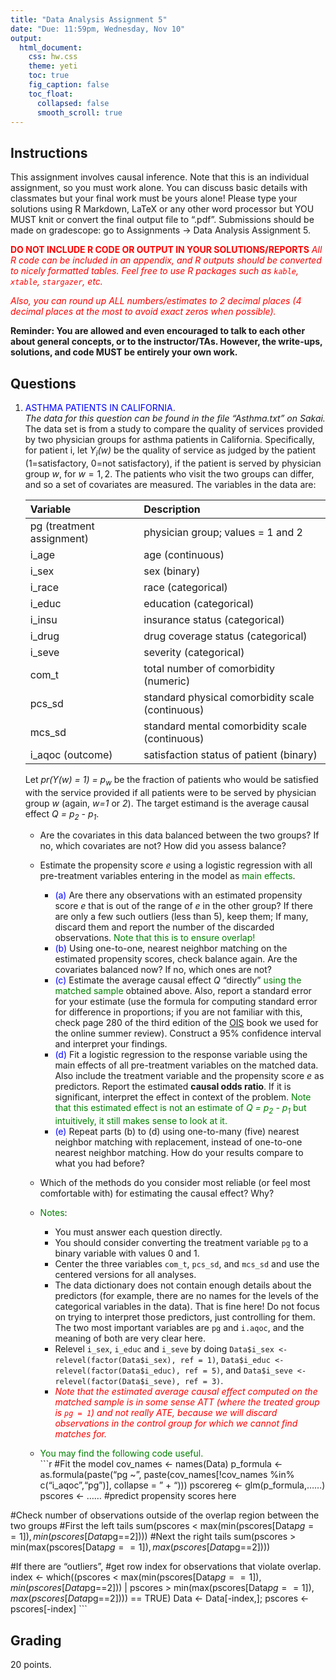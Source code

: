 ```yaml
---
title: "Data Analysis Assignment 5"
date: "Due: 11:59pm, Wednesday, Nov 10"
output: 
  html_document: 
    css: hw.css
    theme: yeti
    toc: true
    fig_caption: false
    toc_float:
      collapsed: false
      smooth_scroll: true
---
```


## Instructions

This assignment involves causal inference. Note that this is an individual assignment, so you must work alone. You can discuss basic details with classmates but your final work must be yours alone!
<!-- The datasets (for question 2) can be found on Sakai: go to Resources $\rightarrow$ Datasets $\rightarrow$ Homework Datasets $\rightarrow$ Methods and Data Analysis 2.  -->
Please type your solutions using R Markdown, LaTeX or any other word processor but YOU MUST knit or convert the final output file to ".pdf". Submissions should be made on gradescope: go to Assignments $\rightarrow$ Data Analysis Assignment 5.

<font color="red">**DO NOT INCLUDE R CODE OR OUTPUT IN YOUR SOLUTIONS/REPORTS** *All R code can be included in an appendix, and R outputs should be converted to nicely formatted tables. Feel free to use R packages such as `kable`, `xtable`, `stargazer`, etc.*</font>

<font color="red">*Also, you can round up ALL numbers/estimates to 2 decimal places (4 decimal places at the most to avoid exact zeros when possible).*</font>

**Reminder: You are allowed and even encouraged to talk to each other about general concepts, or to the instructor/TAs. However, the write-ups, solutions, and code MUST be entirely your own work.**

## Questions

1. <font color="blue">ASTHMA PATIENTS IN CALIFORNIA</font>.  
    *The data for this question can be found in the file "Asthma.txt" on Sakai.*  
The data set is from a study to compare the quality of services provided by two physician groups for asthma patients in California. Specifically, for patient i, let *Y<sub>i</sub>(w)* be the quality of service as judged by the patient (1=satisfactory, 0=not satisfactory), if the patient is served by physician group $w$, for $w = 1,2$. The patients who visit the two groups can differ, and so a set of covariates are measured. The variables in the data are:

    Variable       |        Description
    :------------- | :-------------------
    pg (treatment assignment) | physician group; values = 1 and 2
    i_age | age (continuous)
    i_sex | sex (binary)
    i_race | race (categorical)
    i_educ | education (categorical)
    i_insu | insurance status (categorical)
    i_drug | drug coverage status (categorical)
    i_seve | severity (categorical)
    com_t | total number of comorbidity (numeric)
    pcs_sd | standard physical comorbidity scale (continuous)
    mcs_sd | standard mental comorbidity scale (continuous)
    i_aqoc (outcome) | satisfaction status of patient (binary)

    Let *pr(Y(w) = 1) = p<sub>w</sub>* be the fraction of patients who would be satisfied with the service provided if all patients were to be served by physician group *w* (again, *w=1* or *2*). The target estimand is the average causal effect *Q = p<sub>2</sub> - p<sub>1</sub>*.
    - Are the covariates in this data balanced between the two groups? If no, which covariates are not? How did you assess balance?
    - Estimate the propensity score *e* using a logistic regression with all pre-treatment variables entering in the model as <font color="green">main effects</font>.
      + <font color="blue">(a)</font> Are there any observations with an estimated propensity score *e* that is out of the range of *e* in the other group? If there are only a few such outliers (less than 5), keep them; If many, discard them and report the number of the discarded observations. <font color="green">Note that this is to ensure overlap!</font>
      + <font color="blue">(b)</font> Using one-to-one, nearest neighbor matching on the estimated propensity scores, check balance again. Are the covariates balanced now? If no, which ones are not?
      + <font color="blue">(c)</font> Estimate the average causal effect $Q$ "directly" <font color="green">using the matched sample</font> obtained above. Also, report a standard error for your estimate (use the formula for computing standard error for difference in proportions; if you are not familiar with this, check page 280 of the third edition of the [OIS](https://drive.google.com/file/d/0B-DHaDEbiOGkc1RycUtIcUtIelE/view) book we used for the online summer review). Construct a 95% confidence interval and interpret your findings.
      + <font color="blue">(d)</font> Fit a logistic regression to the response variable using the main effects of all pre-treatment variables on the matched data. Also include the treatment variable and the propensity score *e* as predictors. Report the estimated **causal odds ratio**. If it is significant, interpret the effect in context of the problem. <font color="green">Note that this estimated effect is not an estimate of *Q = p<sub>2</sub> - p<sub>1</sub>* but intuitively, it still makes sense to look at it.</font>
      + <font color="blue">(e)</font> Repeat parts (b) to (d) using one-to-many (five) nearest neighbor matching with replacement, instead of one-to-one nearest neighbor matching. How do your results compare to what you had before?
    - Which of the methods do you consider most reliable (or feel most comfortable with) for estimating the causal effect? Why?
    
    - <font color="green">Notes</font>: 
      + You must answer each question directly.
      + You should consider converting the treatment variable `pg` to a binary variable with values 0 and 1.
      + Center the three variables `com_t`, `pcs_sd`, and `mcs_sd` and use the centered versions for all analyses.
      + The data dictionary does not contain enough details about the predictors (for example, there are no names for the levels of the categorical variables in the data). That is fine here! Do not focus on trying to interpret those predictors, just controlling for them. The two most important variables are `pg` and `i.aqoc`, and the meaning of both are very clear here.
      + Relevel `i_sex`, `i_educ` and `i_seve` by doing  `Data$i_sex <- relevel(factor(Data$i_sex), ref = 1)`, `Data$i_educ <- relevel(factor(Data$i_educ), ref = 5)`, and `Data$i_seve <- relevel(factor(Data$i_seve), ref = 3)`.
      + *<font color="red">Note that the estimated average causal effect computed on the matched sample is in some sense ATT (where the treated group is `pg = 1`) and not really ATE, because we will discard observations in the control group for which we cannot find matches for.</font>*
      
    - <font color="green">You may find the following code useful.</font>  
      ```r
#Fit the model
cov_names <- names(Data)
p_formula <- as.formula(paste("pg ~",
                              paste(cov_names[!cov_names %in% c("i_aqoc","pg")],
                                    collapse = " + ")))
pscorereg <- glm(p_formula,......)
pscores <- ...... #predict propensity scores here

#Check number of observations outside of the overlap region between the two groups
#First the left tails
sum(pscores < max(min(pscores[Data$pg==1]),
                  min(pscores[Data$pg==2])))
#Next the right tails
sum(pscores > min(max(pscores[Data$pg==1]),
                  max(pscores[Data$pg==2])))

#If there are "outliers",
#get row index for observations that violate overlap.
index <- which((pscores < max(min(pscores[Data$pg==1]),
                             min(pscores[Data$pg==2])) |
             pscores > min(max(pscores[Data$pg==1]),
                               max(pscores[Data$pg==2]))) == TRUE)
Data <- Data[-index,]; pscores <- pscores[-index]
```






## Grading

20 points.
  
